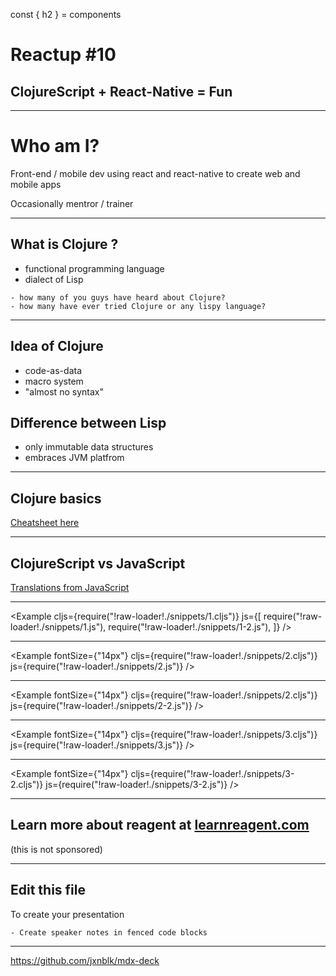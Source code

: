 
const { h2 } = components

<Head>
  <title>React'Up #10 - ClojureScript + React-Native = Fun</title>
</Head>

# Reactup #10

## ClojureScript + React-Native = Fun

---

# Who am I?

Front-end / mobile dev using react and react-native to create web and mobile apps

Occasionally mentror / trainer

---

## What is Clojure ?

- functional programming language
- dialect of Lisp

```notes
- how many of you guys have heard about Clojure?
- how many have ever tried Clojure or any lispy language?
```

---

## Idea of Clojure

- code-as-data
- macro system
- "almost no syntax"

## Difference between Lisp

- only immutable data structures
- embraces JVM platfrom

---

## Clojure basics

[Cheatsheet here](https://cljs.info/cheatsheet/)

---

## ClojureScript vs JavaScript

[Translations from JavaScript](https://kanaka.github.io/clojurescript/web/synonym.html)

---

<Example
  cljs={require("!raw-loader!./snippets/1.cljs")}
  js={[
    require("!raw-loader!./snippets/1.js"),
    require("!raw-loader!./snippets/1-2.js"),
  ]}
/>

---

<Example
  fontSize={"14px"}
  cljs={require("!raw-loader!./snippets/2.cljs")}
  js={require("!raw-loader!./snippets/2.js")}
/>

---

<Example
  fontSize={"14px"}
  cljs={require("!raw-loader!./snippets/2.cljs")}
  js={require("!raw-loader!./snippets/2-2.js")}
/>

---

<Example
  fontSize={"14px"}
  cljs={require("!raw-loader!./snippets/3.cljs")}
  js={require("!raw-loader!./snippets/3.js")}
/>

---

<Example
  fontSize={"14px"}
  cljs={require("!raw-loader!./snippets/3-2.cljs")}
  js={require("!raw-loader!./snippets/3-2.js")}
/>

---

## Learn more about reagent at [learnreagent.com](https://www.learnreagent.com/)

(this is not sponsored)

---

## Edit this file

To create your presentation

```notes
- Create speaker notes in fenced code blocks
```

---

<https://github.com/jxnblk/mdx-deck>
